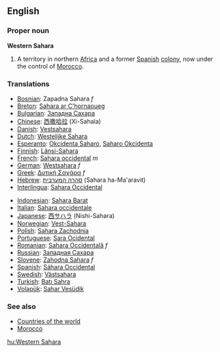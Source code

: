 {{wikipedia}}
==English==
===Proper noun===
'''Western Sahara'''

#A territory in northern [[Africa]] and a former [[Spain|Spanish]] [[colony]], now under the control of [[Morocco]].

===Translations===
{{top}}
*[[Bosnian]]: Zapadna Sahara ''f''
*[[Breton]]: [[Sahara ar C'hornaoueg]]
*[[Bulgarian]]: [[Западна Сахара]]
*[[Chinese]]: [[西撒哈拉]] (Xi-Sahala)
*[[Danish]]: [[Vestsahara]]
*[[Dutch]]: [[Westelijke Sahara]]
*[[Esperanto]]: [[Okcidenta Saharo]], [[Saharo Okcidenta]]
*[[Finnish]]: [[Länsi-Sahara]]
*[[French]]: [[Sahara occidental]] ''m''
*[[German]]: [[Westsahara]] ''f''
*[[Greek]]: [[Δυτική Σαχάρα]] ''f''
*[[Hebrew]]: [[סהרה המערבית]] (Sahara ha-Ma'aravit)
*[[Interlingua]]: [[Sahara Occidental]]
{{mid}}
*[[Indonesian]]: [[Sahara Barat]]
*[[Italian]]: [[Sahara occidentale]]
*[[Japanese]]: [[西サハラ]] (Nishi-Sahara)
*[[Norwegian]]: [[Vest-Sahara]]
*[[Polish]]: [[Sahara Zachodnia]]
*[[Portuguese]]: [[Sara Ocidental]]
*[[Romanian]]: [[Sahara Occidentală]] ''f''
*[[Russian]]: [[Западная Сахара]]
*[[Slovene]]: [[Zahodna Sahara]] ''f''
*[[Spanish]]: [[Sáhara Occidental]]
*[[Swedish]]: [[Västsahara]]
*[[Turkish]]: [[Batı Sahra]]
*[[Volapük]]: [[Sahar Vesüdik]]
{{bottom}}

===See also===
*[[Countries of the world]]
*[[Morocco]]

[[hu:Western Sahara]]